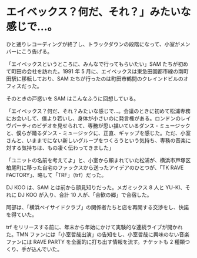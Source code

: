 # エイベックス？何だ、それ？」みたいな感じで...。

ひと通りレコーディングが終了し、トラックダウンの段階になって、小室がメンバーにこう告げる。

「エイベックスというところに、みんなで行ってもらいたい」SAM たちが初めて町田の会社を訪れた。1991 年 5 月に、エイベックスは東急田園都市線の南町田駅に移転しており、SAM たちが行ったのは町田市鶴間のクレインドビルのオフィスだった。

そのときの戸惑いを SAM はこんなふうに回想している。

「エイベックス？何だ、それ？みたいな感じで...。会議のときに初めて松浦専務にお会いして、僕より若いし、身体が小さいのに発言権がある。ロンドンのレイヴパーティのビデオを見せられて、専務が思い描いているダンス・ミュージックと、僕らが踊るダンス・ミュージックに、正直、ギャップを感じた。ただ、小室さんと、いままでにない新しいグループをつくろうという気持ち、専務の音楽に対する気持ちは、もの凄く伝わってきました」

「ユニットの名前を考えてよ」と、小室から頼まれていた松浦が、横浜市戸塚区柏尾町に移った自宅のファックスから送ったアイデアのひとつが、「TK RAVE FACTORY」、略して「TRF」（trf）だった。

DJ KOO は、SAM とは前から顔見知りだった。メガミックス 8 人と YU-KI、それに DJ KOO が入り、合計 10 人が、「合歓の郷」で合宿した。

阿部は、「横浜ベイサイドクラブ」の関係者たちと店を再開する交渉をし、快諾を得ていた。

trf をリリースする前に、年末から年始にかけて実験的な連続ライブが開かれた。TMN ファンには「小室哲哉出演」の告知をし、小室哲哉に興味のない音楽ファンには RAVE PARTY を全面的に打ち出す情報を流す。チケットも 2 種類つくり、手が込んでいた。
